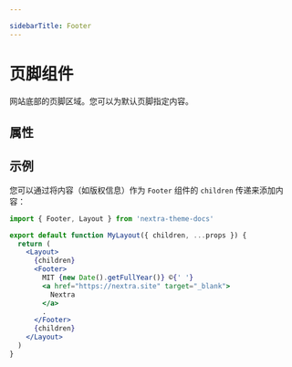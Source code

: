 ```yaml
---

sidebarTitle: Footer
---
```



# 页脚组件

网站底部的页脚区域。您可以为默认页脚指定内容。

## 属性

<APIDocs
  componentName="Footer"
  packageName="nextra-theme-docs"
  groupKeys="ComponentProps<'footer'>"
/>

## 示例

您可以通过将内容（如版权信息）作为 `Footer` 组件的 `children` 传递来添加内容：

```jsx filename="app/layout.jsx"
import { Footer, Layout } from 'nextra-theme-docs'

export default function MyLayout({ children, ...props }) {
  return (
    <Layout>
      {children}
      <Footer>
        MIT {new Date().getFullYear()} ©{' '}
        <a href="https://nextra.site" target="_blank">
          Nextra
        </a>
        .
      </Footer>
      {children}
    </Layout>
  )
}
```

<ToggleVisibilitySection element="`<Footer>`" property="footer" />